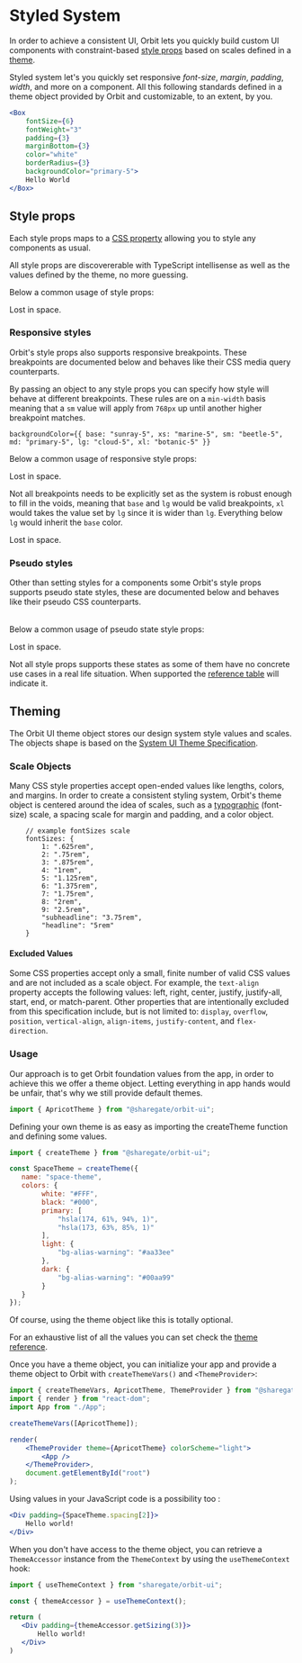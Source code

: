 
<Meta
    title="Getting Started/Styling/Styled System"
    id="styled-system"
/>

# Styled System

In order to achieve a consistent UI, Orbit lets you quickly build custom UI components with constraint-based [style props](#style-props) based on scales defined in a [theme](#theming).

Styled system let's you quickly set responsive _font-size_, _margin_, _padding_, _width_, and more on a component. All this following standards defined in a theme object provided by Orbit and customizable, to an extent, by you.

```jsx
<Box
    fontSize={6}
    fontWeight="3"
    padding={3}
    marginBottom={3}
    color="white"
    borderRadius={3}
    backgroundColor="primary-5">
    Hello World
</Box>
```

## Style props

Each style props maps to a [CSS property](https://developer.mozilla.org/en-US/docs/Web/CSS/CSS_Properties_Reference) allowing you to style any components as usual.

All style props are discovererable with TypeScript intellisense as well as the values defined by the theme, no more guessing.

Below a common usage of style props:

<Preview>
    <Div width={18} backgroundColor="sunray-2" padding={4} borderRadius={2}>
        <Paragraph>Lost in space.</Paragraph>
    </Div>
</Preview>

### Responsive styles

Orbit's style props also supports responsive breakpoints. These breakpoints are documented below and behaves like their CSS media query counterparts.

<Table
    columns={[
        { title: "Value", headerStyle: { width: "100px" } },
        { title: "Computed", headerStyle: { width: "250px" } } ]}
    rows={[
        ["xs", "min-width: 640px"],
        ["sm", "min-width: 768px"],
        ["md", "min-width: 1024px"],
        ["lg", "min-width: 1280px"],
        ["xl", "min-width: 1536px"]
    ]}
    rowClassName="background-1"
/>

By passing an object to any style props you can specify how style will behave at different breakpoints. These rules are on a `min-width` basis meaning that a `sm` value will apply from `768px` up until another higher breakpoint matches.

```
backgroundColor={{ base: "sunray-5", xs: "marine-5", sm: "beetle-5", md: "primary-5", lg: "cloud-5", xl: "botanic-5" }}
```

Below a common usage of responsive style props:

<Preview>
    <Div width={18} backgroundColor={{ base: "sunray-2", xs: "marine-2", sm: "beetle-2", md: "primary-2", lg: "cloud-2", xl: "botanic-2" }} padding={4}>
        <Paragraph>Lost in space.</Paragraph>
    </Div>
</Preview>

Not all breakpoints needs to be explicitly set as the system is robust enough to fill in the voids, meaning that `base` and `lg` would be valid breakpoints, `xl` would takes the value set by `lg` since it is wider than `lg`. Everything below `lg` would inherit the `base` color.

<Preview>
    <Div width={18} backgroundColor={{ base: "sunray-2", lg: "botanic-2" }} padding={4}>
        <Paragraph>Lost in space.</Paragraph>
    </Div>
</Preview>

### Pseudo styles

Other than setting styles for a components some Orbit's style props supports pseudo state styles, these are documented below and behaves like their pseudo CSS counterparts.

<Table
    columns={[
        { title: "Suffix", headerStyle: { width: "100px" } },
        { title: "Computed", headerStyle: { width: "250px" } } ]}
    rows={[
        ["Active", ":active"],
        ["Hover", ":hover"],
        ["Focus", ":focus"]
    ]}
    rowClassName="background-1"
/>

Below a common usage of pseudo state style props:

<Preview>
    <Div width={18} backgroundColor="sunray-2" backgroundColorHover="sunray-5" cursorHover="pointer" padding={4} borderRadius={2}>
        <Paragraph>Lost in space.</Paragraph>
    </Div>
</Preview>

Not all style props supports these states as some of them have no concrete use cases in a real life situation. When supported the [reference table](/story/props-reference--page#props-reference) will indicate it.

## Theming

The Orbit UI theme object stores our design system style values and scales. The objects shape is based on the [System UI Theme Specification](https://system-ui.com/theme).

### Scale Objects

Many CSS style properties accept open-ended values like lengths, colors, and margins. In order to create a consistent styling system, Orbit's theme object is centered around the idea of scales, such as a [typographic](/story/typography--page) (font-size) scale, a spacing scale for margin and padding, and a color object.

```
    // example fontSizes scale
    fontSizes: {
        1: ".625rem",
        2: ".75rem",
        3: ".875rem",
        4: "1rem",
        5: "1.125rem",
        6: "1.375rem",
        7: "1.75rem",
        8: "2rem",
        9: "2.5rem",
        "subheadline": "3.75rem",
        "headline": "5rem"
    }
```

#### Excluded Values

Some CSS properties accept only a small, finite number of valid CSS values and are not included as a scale object. For example, the `text-align` property accepts the following values: left, right, center, justify, justify-all, start, end, or match-parent. Other properties that are intentionally excluded from this specification include, but is not limited to: `display`, `overflow`, `position`, `vertical-align`, `align-items`, `justify-content`, and `flex-direction`.

### Usage

Our approach is to get Orbit foundation values from the app, in order to achieve this we offer a theme object. Letting everything in app hands would be unfair, that's why we still provide default themes.

```jsx
import { ApricotTheme } from "@sharegate/orbit-ui";
```

Defining your own theme is as easy as importing the createTheme function and defining some values.

```jsx
import { createTheme } from "@sharegate/orbit-ui";

const SpaceTheme = createTheme({
   name: "space-theme",
   colors: {
        white: "#FFF",
        black: "#000",
        primary: [
            "hsla(174, 61%, 94%, 1)",
            "hsla(173, 63%, 85%, 1)"
        ],
        light: {
            "bg-alias-warning": "#aa33ee"
        },
        dark: {
            "bg-alias-warning": "#00aa99"
        }
   }
});
```

Of course, using the theme object like this is totally optional.

For an exhaustive list of all the values you can set check the [theme reference](/story/theme-reference--page).

Once you have a theme object, you can initialize your app and provide a theme object to Orbit with `createThemeVars()` and `<ThemeProvider>`:

```jsx
import { createThemeVars, ApricotTheme, ThemeProvider } from "@sharegate/orbit-ui";
import { render } from "react-dom";
import App from "./App";

createThemeVars([ApricotTheme]);

render(
    <ThemeProvider theme={ApricotTheme} colorScheme="light">
        <App />
    </ThemeProvider>,
    document.getElementById("root")
);
```

Using values in your JavaScript code is a possibility too :

```jsx
<Div padding={SpaceTheme.spacing[2]}>
    Hello world!
</Div>
```

When you don't have access to the theme object, you can retrieve a `ThemeAccessor` instance from the `ThemeContext` by using the `useThemeContext` hook:

```jsx
import { useThemeContext } from "sharegate/orbit-ui";

const { themeAccessor } = useThemeContext();

return (
   <Div padding={themeAccessor.getSizing(3)}>
       Hello world!
   </Div>
)
```
